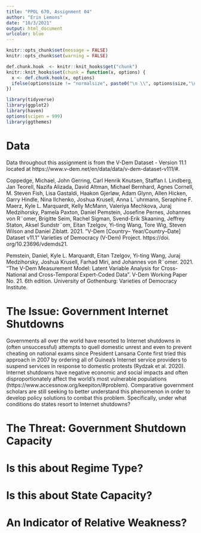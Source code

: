 ```yaml
---
title: "PPOL 670, Assignment 04"
author: "Erin Lemons"
date: "10/3/2021"
output: html_document
urlcolor: blue
---
```


```r
knitr::opts_chunk$set(message = FALSE)
knitr::opts_chunk$set(warning = FALSE)
```

```r
def.chunk.hook  <- knitr::knit_hooks$get("chunk")
knitr::knit_hooks$set(chunk = function(x, options) {
  x <- def.chunk.hook(x, options)
  ifelse(options$size != "normalsize", paste0("\n \\", options$size,"\n\n", x, "\n\n \\normalsize"), x)
})

```

\begin{center}
\Huge{PPOL 670 | Assignment 4}

\Huge{Data Visualization, Markdown, and Git}
\end{center}

\vspace{0.1in}

```r
library(tidyverse)
library(ggplot2)
library(haven)
options(scipen = 999)
library(ggthemes)
```

# Data
Data throughout this assignment is from the V-Dem Dataset - Version 11.1 located at https://www.v-dem.net/en/data/data/v-dem-dataset-v111/#.

Coppedge, Michael, John Gerring, Carl Henrik Knutsen, Staffan I. Lindberg, Jan Teorell, Nazifa
Alizada, David Altman, Michael Bernhard, Agnes Cornell, M. Steven Fish, Lisa Gastaldi,
Haakon Gjerløw, Adam Glynn, Allen Hicken, Garry Hindle, Nina Ilchenko, Joshua Krusell,
Anna L¨uhrmann, Seraphine F. Maerz, Kyle L. Marquardt, Kelly McMann, Valeriya Mechkova,
Juraj Medzihorsky, Pamela Paxton, Daniel Pemstein, Josefine Pernes, Johannes von R¨omer,
Brigitte Seim, Rachel Sigman, Svend-Erik Skaaning, Jeffrey Staton, Aksel Sundstr¨om, Eitan
Tzelgov, Yi-ting Wang, Tore Wig, Steven Wilson and Daniel Ziblatt. 2021. ”V-Dem [Country–
Year/Country–Date] Dataset v11.1” Varieties of Democracy (V-Dem) Project. https://doi.
org/10.23696/vdemds21.

Pemstein, Daniel, Kyle L. Marquardt, Eitan Tzelgov, Yi-ting Wang, Juraj Medzihorsky, Joshua
Krusell, Farhad Miri, and Johannes von R¨omer. 2021. “The V-Dem Measurement Model: Latent
Variable Analysis for Cross-National and Cross-Temporal Expert-Coded Data”. V-Dem
Working Paper No. 21. 6th edition. University of Gothenburg: Varieties of Democracy Institute.

# The Issue: Government Internet Shutdowns
Governments all over the world have resorted to Internet shutdowns in (often unsuccessful) attempts to quell domestic unrest and even to prevent cheating on national exams since President Lansana Conte first tried this approach in 2007 by ordering all of Guinea's Internet service providers to suspend services in response to domestic protests (Rydzak et al. 2020). Internet shutdowns have negative economic and social impacts and often disproportionately affect the world's most vulnerable populations (https://www.accessnow.org/keepiton/#problem). Comparative government scholars are still seeking to better understand this phenomenon in order to develop policy solutions to combat this problem.  Specifically, under what conditions do states resort to Internet shutdowns?

# The Threat: Government Shutdown Capacity


# Is this about Regime Type?

# Is this about State Capacity?

# An Indicator of Relative Weakness?
